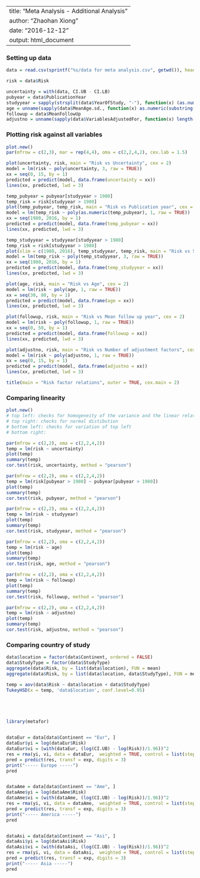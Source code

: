 

---
title: "Meta Analysis - Additional Analysis"
author: "Zhaohan Xiong"
date: "2016-12-12"
output: html_document
---

### Setting up data
```r
data = read.csv(sprintf("%s/data for meta analysis.csv", getwd()), header = TRUE, stringsAsFactors = FALSE)[1:31, 1:19]

risk = data$Risk

uncertainty = with(data, CI.UB - CI.LB)
pubyear = data$PublicationYear
studyyear = sapply(strsplit(data$YearOfStudy, "-"), function(x) (as.numeric(x[2]) + as.numeric(x[1]))/2)
age = unname(sapply(data$MeanAge.sd., function(x) as.numeric(substring(x, 1, unlist(gregexpr("\\(", x)) - 1))))
followup = data$MeanFollowUp
adjustno = unname(sapply(data$VariablesAdjustedFor, function(x) length(unlist(strsplit(x, " ")))))
```

### Plotting risk against all variables
```r
plot.new()
par(mfrow = c(2,3), mar = rep(4,4), oma = c(2,2,4,2), cex.lab = 1.5)

plot(uncertainty, risk, main = "Risk vs Uncertainty", cex = 2)
model = lm(risk ~ poly(uncertainty, 3, raw = TRUE))
xx = seq(0, 15, by = 1)
predicted = predict(model, data.frame(uncertainty = xx))
lines(xx, predicted, lwd = 3)

temp_pubyear = pubyear[studyyear > 1980]
temp_risk = risk[studyyear > 1980]
plot(temp_pubyear, temp_risk, main = "Risk vs Publication year", cex = 2)
model = lm(temp_risk ~ poly(as.numeric(temp_pubyear), 1, raw = TRUE))
xx = seq(1980, 2016, by = 1)
predicted = predict(model, data.frame(temp_pubyear = xx))
lines(xx, predicted, lwd = 3)

temp_studyyear = studyyear[studyyear > 1980]
temp_risk = risk[studyyear > 1980]
plot(xlim = c(1980, 2016), temp_studyyear, temp_risk, main = "Risk vs Study year", cex = 2)
model = lm(temp_risk ~ poly(temp_studyyear, 3, raw = TRUE))
xx = seq(1980, 2016, by = 1)
predicted = predict(model, data.frame(temp_studyyear = xx))
lines(xx, predicted, lwd = 3)

plot(age, risk, main = "Risk vs Age", cex = 2)
model = lm(risk ~ poly(age, 1, raw = TRUE))
xx = seq(30, 80, by = 1)
predicted = predict(model, data.frame(age = xx))
lines(xx, predicted, lwd = 3)

plot(followup, risk, main = "Risk vs Mean follow up year", cex = 2)
model = lm(risk ~ poly(followup, 1, raw = TRUE))
xx = seq(0, 50, by = 1)
predicted = predict(model, data.frame(followup = xx))
lines(xx, predicted, lwd = 3)

plot(adjustno, risk, main = "Risk vs Number of adjustment factors", cex = 2)
model = lm(risk ~ poly(adjustno, 1, raw = TRUE))
xx = seq(0, 15, by = 1)
predicted = predict(model, data.frame(adjustno = xx))
lines(xx, predicted, lwd = 3)

title(main = "Risk factor relations", outer = TRUE, cex.main = 2)
```

### Comparing linearity
```r
plot.new()
# top left: checks for homogeneity of the variance and the linear relation
# top right: checks for normal distibution
# bottom left: checks for variation of top left
# bottom right: 

par(mfrow = c(2,2), oma = c(2,2,4,2))
temp = lm(risk ~ uncertainty)
plot(temp)
summary(temp)
cor.test(risk, uncertainty, method = "pearson")

par(mfrow = c(2,2), oma = c(2,2,4,2))
temp = lm(risk[pubyear > 1980] ~ pubyear[pubyear > 1980])
plot(temp)
summary(temp)
cor.test(risk, pubyear, method = "pearson")

par(mfrow = c(2,2), oma = c(2,2,4,2))
temp = lm(risk ~ studyyear)
plot(temp)
summary(temp)
cor.test(risk, studyyear, method = "pearson")

par(mfrow = c(2,2), oma = c(2,2,4,2))
temp = lm(risk ~ age)
plot(temp)
summary(temp)
cor.test(risk, age, method = "pearson")

par(mfrow = c(2,2), oma = c(2,2,4,2))
temp = lm(risk ~ followup)
plot(temp)
summary(temp)
cor.test(risk, followup, method = "pearson")

par(mfrow = c(2,2), oma = c(2,2,4,2))
temp = lm(risk ~ adjustno)
plot(temp)
summary(temp)
cor.test(risk, adjustno, method = "pearson")
```

### Comparing country of study
```r
data$location = factor(data$Continent, ordered = FALSE)
data$StudyType = factor(data$StudyType)
aggregate(data$Risk, by = list(data$location), FUN = mean)
aggregate(data$Risk, by = list(data$location, data$StudyType), FUN = mean)

temp = aov(data$Risk ~ data$location + data$StudyType)
TukeyHSD(x = temp, 'data$location', conf.level=0.95)





library(metafor)


dataEur = data[data$Continent == "Eur", ]
dataEur$yi = log(dataEur$Risk)
dataEur$vi = (with(dataEur, (log(CI.UB) - log(Risk))/1.96))^2
res = rma(yi, vi, data = dataEur,  weighted = TRUE, control = list(stepadj = 0.5), method = "DL")
pred = predict(res, transf = exp, digits = 3)
print("----- Europe -----")
pred


dataAme = data[data$Continent == "Ame", ]
dataAme$yi = log(dataAme$Risk)
dataAme$vi = (with(dataAme, (log(CI.UB) - log(Risk))/1.96))^2
res = rma(yi, vi, data = dataAme,  weighted = TRUE, control = list(stepadj = 0.5), method = "DL")
pred = predict(res, transf = exp, digits = 3)
print("----- America -----")
pred


dataAsi = data[data$Continent == "Asi", ]
dataAsi$yi = log(dataAsi$Risk)
dataAsi$vi = (with(dataAsi, (log(CI.UB) - log(Risk))/1.96))^2
res = rma(yi, vi, data = dataAsi,  weighted = TRUE, control = list(stepadj = 0.5), method = "DL")
pred = predict(res, transf = exp, digits = 3)
print("----- Asia -----")
pred
```

